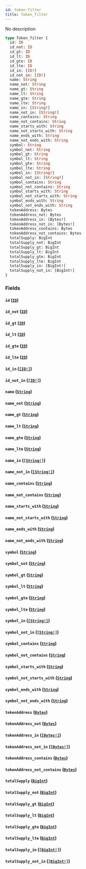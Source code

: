 ```yaml
---
id: token-filter
title: Token_filter
---
```


No description

```graphql
type Token_filter {
  id: ID
  id_not: ID
  id_gt: ID
  id_lt: ID
  id_gte: ID
  id_lte: ID
  id_in: [ID!]
  id_not_in: [ID!]
  name: String
  name_not: String
  name_gt: String
  name_lt: String
  name_gte: String
  name_lte: String
  name_in: [String!]
  name_not_in: [String!]
  name_contains: String
  name_not_contains: String
  name_starts_with: String
  name_not_starts_with: String
  name_ends_with: String
  name_not_ends_with: String
  symbol: String
  symbol_not: String
  symbol_gt: String
  symbol_lt: String
  symbol_gte: String
  symbol_lte: String
  symbol_in: [String!]
  symbol_not_in: [String!]
  symbol_contains: String
  symbol_not_contains: String
  symbol_starts_with: String
  symbol_not_starts_with: String
  symbol_ends_with: String
  symbol_not_ends_with: String
  tokenAddress: Bytes
  tokenAddress_not: Bytes
  tokenAddress_in: [Bytes!]
  tokenAddress_not_in: [Bytes!]
  tokenAddress_contains: Bytes
  tokenAddress_not_contains: Bytes
  totalSupply: BigInt
  totalSupply_not: BigInt
  totalSupply_gt: BigInt
  totalSupply_lt: BigInt
  totalSupply_gte: BigInt
  totalSupply_lte: BigInt
  totalSupply_in: [BigInt!]
  totalSupply_not_in: [BigInt!]
}
```

### Fields

#### `id` ([`ID`](/schema/scalars/id))

#### `id_not` ([`ID`](/schema/scalars/id))

#### `id_gt` ([`ID`](/schema/scalars/id))

#### `id_lt` ([`ID`](/schema/scalars/id))

#### `id_gte` ([`ID`](/schema/scalars/id))

#### `id_lte` ([`ID`](/schema/scalars/id))

#### `id_in` ([`[ID!]`](/schema/scalars/id))

#### `id_not_in` ([`[ID!]`](/schema/scalars/id))

#### `name` ([`String`](/schema/scalars/string))

#### `name_not` ([`String`](/schema/scalars/string))

#### `name_gt` ([`String`](/schema/scalars/string))

#### `name_lt` ([`String`](/schema/scalars/string))

#### `name_gte` ([`String`](/schema/scalars/string))

#### `name_lte` ([`String`](/schema/scalars/string))

#### `name_in` ([`[String!]`](/schema/scalars/string))

#### `name_not_in` ([`[String!]`](/schema/scalars/string))

#### `name_contains` ([`String`](/schema/scalars/string))

#### `name_not_contains` ([`String`](/schema/scalars/string))

#### `name_starts_with` ([`String`](/schema/scalars/string))

#### `name_not_starts_with` ([`String`](/schema/scalars/string))

#### `name_ends_with` ([`String`](/schema/scalars/string))

#### `name_not_ends_with` ([`String`](/schema/scalars/string))

#### `symbol` ([`String`](/schema/scalars/string))

#### `symbol_not` ([`String`](/schema/scalars/string))

#### `symbol_gt` ([`String`](/schema/scalars/string))

#### `symbol_lt` ([`String`](/schema/scalars/string))

#### `symbol_gte` ([`String`](/schema/scalars/string))

#### `symbol_lte` ([`String`](/schema/scalars/string))

#### `symbol_in` ([`[String!]`](/schema/scalars/string))

#### `symbol_not_in` ([`[String!]`](/schema/scalars/string))

#### `symbol_contains` ([`String`](/schema/scalars/string))

#### `symbol_not_contains` ([`String`](/schema/scalars/string))

#### `symbol_starts_with` ([`String`](/schema/scalars/string))

#### `symbol_not_starts_with` ([`String`](/schema/scalars/string))

#### `symbol_ends_with` ([`String`](/schema/scalars/string))

#### `symbol_not_ends_with` ([`String`](/schema/scalars/string))

#### `tokenAddress` ([`Bytes`](/schema/scalars/bytes))

#### `tokenAddress_not` ([`Bytes`](/schema/scalars/bytes))

#### `tokenAddress_in` ([`[Bytes!]`](/schema/scalars/bytes))

#### `tokenAddress_not_in` ([`[Bytes!]`](/schema/scalars/bytes))

#### `tokenAddress_contains` ([`Bytes`](/schema/scalars/bytes))

#### `tokenAddress_not_contains` ([`Bytes`](/schema/scalars/bytes))

#### `totalSupply` ([`BigInt`](/schema/scalars/big-int))

#### `totalSupply_not` ([`BigInt`](/schema/scalars/big-int))

#### `totalSupply_gt` ([`BigInt`](/schema/scalars/big-int))

#### `totalSupply_lt` ([`BigInt`](/schema/scalars/big-int))

#### `totalSupply_gte` ([`BigInt`](/schema/scalars/big-int))

#### `totalSupply_lte` ([`BigInt`](/schema/scalars/big-int))

#### `totalSupply_in` ([`[BigInt!]`](/schema/scalars/big-int))

#### `totalSupply_not_in` ([`[BigInt!]`](/schema/scalars/big-int))
